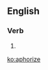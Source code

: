 ==English==

===Verb===
{{en-verb|aphoriz|es}}

# {{alternative spelling of|aphorise|lang=en}}

[[ko:aphorize]]